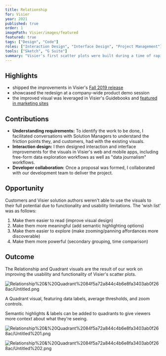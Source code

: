 ```yaml
---
title: Relationship
for: Visier
year: 2021
published: true
order: 1
imagePath: Visier/images/featured
featured: true
tags: ["Design", "Code"]
roles: ["Interaction Design", "Interface Design", "Project Management"]
tools: ["Sketch", "G Suite"]
summary: "Visier's first scatter plots were built during a time of rapid growth, so competing priorities meant  several usability issues and functionality additions were left unaddressed. For the Fall 2019 release, we revised these visuals, adding functionality like semantic highlighting, secondary groupings, and support for a 'quadrant' chart. We also addressed usability issues like the lack of data labels, oversized dots in some configurations, and technology limitations. The upgraded visualizations have been used in Visier's Guidebooks and by organizations all over the world."
---
```

 
## Highlights

- shipped the improvements in Visier's [Fall 2019 release](https://www.visier.com/fall-2019-release/)
- showcased the redesign at a company-wide product demo session
- the improved visual was leveraged in Visier's Guidebooks and [featured in marketing sites](https://www.visier.com/now/retention/)

## Contributions

- **Understanding requirements:** To identify the work to be done, I facilitated conversations with Solution Managers to understand the friction points they, and customers, had with the existing visuals.
- **Interaction design:** I then designed interaction and interface improvements for the visuals in Visier's web and mobile apps, including free-form data exploration workflows as well as "data journalism" workflows.
- **Developer collaboration:** Once a proposal was formed, I collaborated with our development team to deliver the project.

## Opportunity

Customers and Visier solution authors weren't able to use the visuals to their full potential due to functionality and usability limitations. The 'wish list' was as follows:

1. Make them easier to read (improve visual design)
2. Make them more meaningful (add semantic highlighting options)
3. Make them easier to explore (make zooming/panning affordances more discoverable)
4. Make them more powerful (secondary grouping, time comparison)

## Outcome

The Relationship and Quadrant visuals are the result of our work on improving the usability and functionality of Visier's scatter plots.

![Relationship%20&%20Quadrant%2084f5a72a844c4b6e8fa3403ab0f268ac/Untitled.png](Relationship%20&%20Quadrant%2084f5a72a844c4b6e8fa3403ab0f268ac/Untitled.png)

A Quadrant visual, featuring data labels, average thresholds, and zoom controls.

Semantic highlights & labels can be added to quadrants to give viewers more context about what they're seeing.

![Relationship%20&%20Quadrant%2084f5a72a844c4b6e8fa3403ab0f268ac/Untitled%201.png](Relationship%20&%20Quadrant%2084f5a72a844c4b6e8fa3403ab0f268ac/Untitled%201.png)

![Relationship%20&%20Quadrant%2084f5a72a844c4b6e8fa3403ab0f268ac/Untitled%202.png](Relationship%20&%20Quadrant%2084f5a72a844c4b6e8fa3403ab0f268ac/Untitled%202.png)

